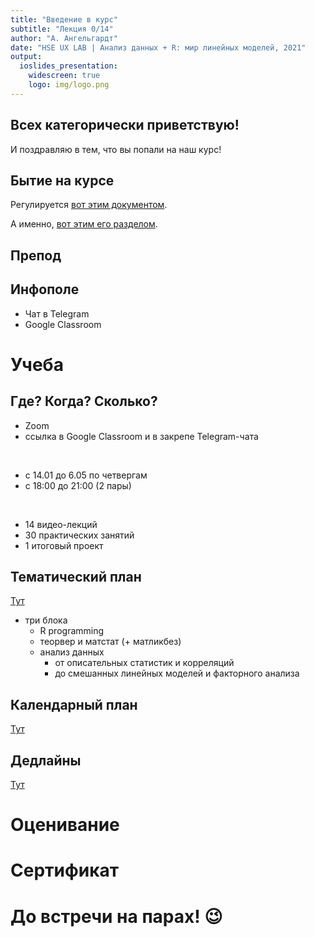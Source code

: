 ```yaml
---
title: "Введение в курс"
subtitle: "Лекция 0/14"
author: "А. Ангельгардт"
date: "HSE UX LAB | Анализ данных + R: мир линейных моделей, 2021"
output: 
  ioslides_presentation:
    widescreen: true
    logo: img/logo.png
---
```



## Всех категорически приветствую!

И поздравляю в тем, что вы попали на наш курс!

## Бытие на курсе

Регулируется [вот этим документом](https://docs.google.com/document/d/185h5NQYEKq4PKIrjkOIGIdUM5qrwTllNQidNHkGjTm0/edit?usp=sharing).

А именно, [вот этим его разделом](https://docs.google.com/document/d/185h5NQYEKq4PKIrjkOIGIdUM5qrwTllNQidNHkGjTm0/edit#heading=h.t6mm7dvkuv36).


## Препод


## Инфополе

- Чат в Telegram
- Google Classroom


# Учеба

## Где? Когда? Сколько?

- Zoom
- ссылка в Google Classroom и в закрепе Telegram-чата

<br>

- с 14.01 до 6.05 по четвергам
- с 18:00 до 21:00 (2 пары)

<br>

- 14 видео-лекций
- 30 практических занятий
- 1 итоговый проект


## Тематический план
[Тут](https://docs.google.com/document/d/185h5NQYEKq4PKIrjkOIGIdUM5qrwTllNQidNHkGjTm0/edit#heading=h.vs3t2b71ndnk)

- три блока
  - R programming
  - теорвер и матстат (+ матликбез)
  - анализ данных
    - от описательных статистик и корреляций
    - до смешанных линейных моделей и факторного анализа

## Календарный план
[Тут](https://docs.google.com/spreadsheets/d/1egw8RirBdTwUHwZhji1XRlmr115BIBVcSIKsCrJ4YQc/edit?usp=sharing)

## Дедлайны
[Тут](https://docs.google.com/spreadsheets/d/1egw8RirBdTwUHwZhji1XRlmr115BIBVcSIKsCrJ4YQc/edit#gid=824343206)

# Оценивание


# Сертификат

# До встречи на парах! 😉